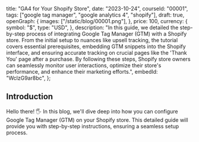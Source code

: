  title: "GA4 for Your Shopify Store",
 date: "2023-10-24",
 courseId: "00001",
 tags: ["google tag manager", "google analytics 4", "shopify"],
 draft: true,
 openGraph: {
  images: ["/static/blog/00001.png"],
 },
 price: 100,
 currency: {
  symbol: "$",
  type: "USD",
 },
 description:
  "In this guide, we detailed the step-by-step process of integrating Google Tag Manager (GTM) with a Shopify store. From the initial setup to nuances like upsell tracking, the tutorial covers essential prerequisites, embedding GTM snippets into the Shopify interface, and ensuring accurate tracking on crucial pages like the 'Thank You' page after a purchase. By following these steps, Shopify store owners can seamlessly monitor user interactions, optimize their store's performance, and enhance their marketing efforts.",
 embedId: "WclzG9ar8bc",
};

## Introduction

Hello there! 🖐️ In this blog, we'll dive deep into how you
can configure Google Tag Manager (GTM) on your Shopify store. This detailed guide
will provide you with step-by-step instructions, ensuring a seamless setup process.
